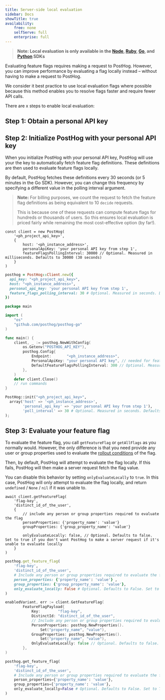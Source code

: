 ```yaml
---
title: Server-side local evaluation
sidebar: Docs
showTitle: true
availability:
    free: none
    selfServe: full
    enterprise: full
---
```


> **Note: Local evaluation is only available in the [Node](/docs/libraries/node), [Ruby](https://posthog.com/docs/libraries/ruby), [Go](https://posthog.com/docs/libraries/go), and [Python](https://posthog.com/docs/libraries/python) SDKs**

Evaluating feature flags requires making a request to PostHog. However, you can improve performance by evaluating a flag locally instead – without having to make a request to PostHog.

We consider it best practice to use local evaluation flags where possible because this method enables you to resolve flags faster and require fewer API calls.

There are x steps to enable local evaluation:

## Step 1: Obtain a personal API key


<ObtainPersonalAPIKey />

## Step 2: Initialize PostHog with your personal API key

When you initialize PostHog with your personal API key, PostHog will use your the key to automatically fetch feature flag definitions. These definitions are then used to evaluate feature flags locally.

By default, PostHog fetches these definitions every 30 seconds (or 5 minutes in the Go SDK). However, you can change this frequency by specifying a different value in the polling interval argument.

> **Note:** For billing purposes, we count the request to fetch the feature flag definitions as being equivalent to 10 `decide` requests. 
> 
> This is because one of these requests can compute feature flags for hundreds or thousands of users. So this ensures local evaluation is priced fairly while remaining the most cost-effective option (by far!). 

<MultiLanguage>

```node
const client = new PostHog(
    '<ph_project_api_key>',
    { 
        host: '<ph_instance_address>',
        personalApiKey: 'your personal API key from step 1',
        featureFlagsPollingInterval: 30000 // Optional. Measured in milliseconds. Defaults to 30000 (30 seconds)
    }
) 
```

```ruby
posthog = PostHog::Client.new({
  api_key: "<ph_project_api_key>",
  host: "<ph_instance_address>",
  personal_api_key: 'your personal API key from step 1',
  feature_flags_polling_interval: 30 # Optional. Measured in seconds. Defaults to 30.
})
```

```go
package main

import (
    "os"
    "github.com/posthog/posthog-go"
)

func main() {
	client, _ := posthog.NewWithConfig(
		os.Getenv("POSTHOG_API_KEY"),
		posthog.Config{
			Endpoint:       "<ph_instance_address>",
			PersonalApiKey: "your personal API key", // needed for feature flags
            DefaultFeatureFlagsPollingInterval: 300 // Optional. Measured in seconds. Defaults to 300 (5 minutes).
		},
	)
	defer client.Close()
	// run commands
}
```

```python
PostHog::init("<ph_project_api_key>",
  array('host' => '<ph_instance_address>',
        'personal_api_key' => 'your personal API key from step 1'),
        'poll_interval' => 30 # Optional. Measured in seconds. Defaults to 30.
);
```
</MultiLanguage>

## Step 3: Evaluate your feature flag

To evaluate the feature flag, you call `getFeatureFlag` or `getAllFlags` as you normally would. However, the only difference is that you need provide any user or group properties used to evaluate the [rollout conditions](/docs/feature-flags/creating-feature-flags#release-conditions) of the flag.

Then, by default, PostHog will attempt to evaluate the flag locally. If this fails, PostHog will then make a server request fetch the flag value.

You can disable this behavior by setting `onlyEvaluateLocally` to `true`. In this case, PostHog will only attempt to evaluate the flag locally, and return `undefined` / `None` / `nil` if it was unable to.


<MultiLanguage>

```node
await client.getFeatureFlag(
    'flag-key',
    'distinct_id_of_the_user',
    {
        // include any person or group properties required to evaluate the flag
        personProperties: {'property_name': 'value'} 
        groupProperties: {'group_property_name': 'value'} 

        onlyEvaluateLocally: false, // Optional. Defaults to false. Set to true if you don't want PostHog to make a server request if it's unable to evaluate locally
    }
)
```

```ruby
posthog.get_feature_flag(
    'flag-key',
    'distinct_id_of_the_user',
    # Include any person or group properties required to evaluate the flag
    person_properties: {'property_name': 'value'} ,
    group_properties: {'group_property_name': 'value'},
    only_evaluate_locally: False # Optional. Defaults to False. Set to True if you don't want PostHog to make a server request if it's unable to evaluate locally
)
```

```go
enabledVariant, err := client.GetFeatureFlag(
        FeatureFlagPayload{
            Key:        "flag-key",
            DistinctId: "distinct_id_of_the_user",
            // Include any person or group properties required to evaluate the flag
            PersonProperties: posthog.NewProperties().
                Set("property_name", "value"),
            GroupProperties: posthog.NewProperties().
                Set("property_name", "value"),
            OnlyEvaluateLocally: false // Optional. Defaults to false. Set to true if you don't want PostHog to make a server request if it's unable to evaluate locally
        },
)
```

```python
posthog.get_feature_flag(
    'flag-key',
    'distinct_id_of_the_user',
    # Include any person or group properties required to evaluate the flag
    person_properties={'property_name': 'value'},
    group_properties={'property_name': 'value'},
    only_evaluate_locally=False # Optional. Defaults to False. Set to True if you don't want PostHog to make a server request if it's unable to evaluate locally
)
```

</MultiLanguage>